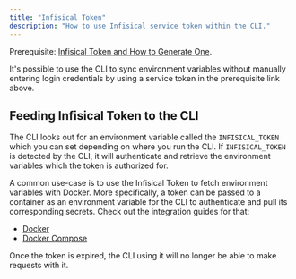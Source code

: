 ---
title: "Infisical Token"
description: "How to use Infisical service token within the CLI."
---

Prerequisite: [Infisical Token and How to Generate One](/documentation/platform/token).

It's possible to use the CLI to sync environment variables without manually entering login credentials by using a service token in the prerequisite link above.

## Feeding Infisical Token to the CLI

The CLI looks out for an environment variable called the `INFISICAL_TOKEN` which you can set depending on where you run the CLI. If `INFISICAL_TOKEN` is detected by the CLI, it will authenticate and retrieve the environment variables which the token is authorized for.

A common use-case is to use the Infisical Token to fetch environment variables with Docker. More specifically, a token can be passed to a container as an environment variable for the CLI to authenticate and pull its corresponding secrets. Check out the integration guides for that:

- [Docker](../../integrations/platforms/docker)
- [Docker Compose](../../integrations/platforms/docker-compose)

<Info>
  Once the token is expired, the CLI using it will no longer be able to make
  requests with it.
</Info>
